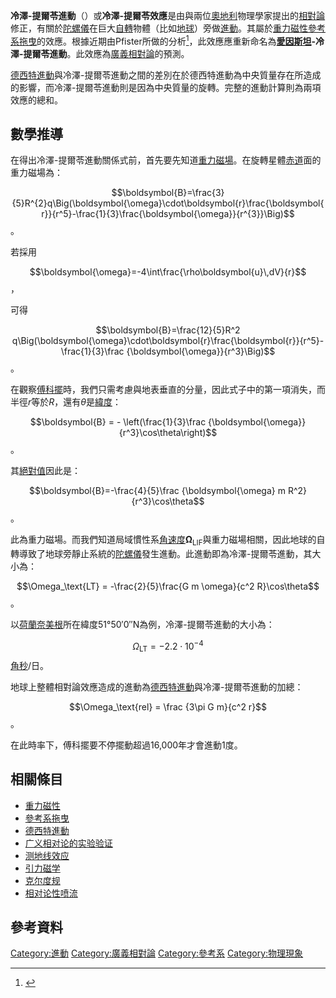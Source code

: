 {{noteTA
|G1=物理學
}}
'''冷澤-提爾苓進動'''（{{lang-en|Lense-Thirring Precession}}）或'''冷澤-提爾苓效應'''是由{{link-en|約瑟夫·冷澤|Josef Lense}}與{{link-en|漢斯·提爾苓|Hans Thirring}}兩位[[奧地利|奧地利]]物理學家提出的[[相對論|相對論]]修正，有關於[[陀螺儀|陀螺儀]]在巨大[[自轉|自轉]]物體（比如[[地球|地球]]）旁做[[進動|進動]]。其屬於[[重力磁性|重力磁性]][[參考系拖曳|參考系拖曳]]的效應。根據近期由Pfister所做的分析<ref>{{cite journal |last =Pfister |first=H. | title=On the history of the so-called Lense–Thirring effect| journal = General Relativity and Gravitation|date=November 2007|volume =39|issue=11|pages=1735–1748|doi=10.1007/s10714-007-0521-4 | bibcode=2007GReGr..39.1735P}}</ref>，此效應應重新命名為'''[[愛因斯坦|愛因斯坦]]-冷澤-提爾苓進動'''。此效應為[[廣義相對論|廣義相對論]]的預測。

[[德西特進動|德西特進動]]與冷澤-提爾苓進動之間的差別在於德西特進動為中央質量存在所造成的影響，而冷澤-提爾苓進動則是因為中央質量的旋轉。完整的進動計算則為兩項效應的總和。

== 數學推導 ==
在得出冷澤-提爾苓進動關係式前，首先要先知道[[重力磁性|重力磁場]]。在旋轉星體[[赤道|赤道]]面的重力磁場為：
:<math>\boldsymbol{B}=\frac{3}{5}R^{2}q\Big(\boldsymbol{\omega}\cdot\boldsymbol{r}\frac{\boldsymbol{r}}{r^5}-\frac{1}{3}\frac{\boldsymbol{\omega}}{r^{3}}\Big)</math>。

若採用
:<math>\boldsymbol{\omega}=-4\int\frac{\rho\boldsymbol{u}\,dV}{r}</math>，

可得
:<math>\boldsymbol{B}=\frac{12}{5}R^2 q\Big(\boldsymbol{\omega}\cdot\boldsymbol{r}\frac{\boldsymbol{r}}{r^5}-\frac{1}{3}\frac
{\boldsymbol{\omega}}{r^3}\Big)</math>。

在觀察[[傅科擺|傅科擺]]時，我們只需考慮與地表垂直的分量，因此式子中的第一項消失，而半徑<math>r</math>等於<math>R</math>，還有<math>\theta</math>是[[緯度|緯度]]：
:<math>\boldsymbol{B} = - \left(\frac{1}{3}\frac
{\boldsymbol{\omega}}{r^3}\cos\theta\right)</math>。

其[[絕對值|絕對值]]因此是：
:<math>\boldsymbol{B}=-\frac{4}{5}\frac
{\boldsymbol{\omega} m R^2}{r^3}\cos\theta</math>。

此為重力磁場。而我們知道局域慣性系[[角速度|角速度]]<math>\boldsymbol{\Omega}_{\text{LIF}} </math>與重力磁場相關，因此地球的自轉導致了地球旁靜止系統的[[陀螺儀|陀螺儀]]發生進動。此進動即為冷澤-提爾苓進動，其大小為：
:<math>\Omega_\text{LT} = -\frac{2}{5}\frac{G m \omega}{c^2 R}\cos\theta</math>。

以[[荷蘭|荷蘭]][[奈美根|奈美根]]所在緯度51°50′0″N為例，冷澤-提爾苓進動的大小為：
:<math>\Omega_\text{LT}=-2.2 \cdot 10^{-4} </math>[[角秒|角秒]]/日。

地球上整體相對論效應造成的進動為[[德西特進動|德西特進動]]與冷澤-提爾苓進動的加總：
:<math>\Omega_\text{rel} = \frac {3\pi G m}{c^2 r}</math>。

在此時率下，傅科擺要不停擺動超過16,000年才會進動1度。

== 相關條目 ==
* [[重力磁性|重力磁性]]
* [[參考系拖曳|參考系拖曳]]
* [[德西特進動|德西特進動]]
*[[广义相对论的实验验证|广义相对论的实验验证]]
*[[测地线效应|测地线效应]]
*[[引力磁学|引力磁学]]
*[[克尔度规|克尔度规]]
*[[相对论性喷流|相对论性喷流]]

== 參考資料 ==
{{reflist}}

{{广义相对论}}

{{DEFAULTSORT:Lense}}
[[Category:進動|Category:進動]]
[[Category:廣義相對論|Category:廣義相對論]]
[[Category:參考系|Category:參考系]]
[[Category:物理現象|Category:物理現象]]